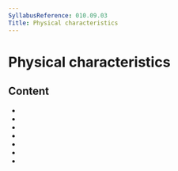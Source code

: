 ```yaml
---
SyllabusReference: 010.09.03
Title: Physical characteristics
---
```


# Physical characteristics

## Content

- <Link href="010.09.03.01" />
- <Link href="010.09.03.02" />
- <Link href="010.09.03.03" />
- <Link href="010.09.03.04" />
- <Link href="010.09.03.05" />
- <Link href="010.09.03.06" />
- <Link href="010.09.03.07" />
